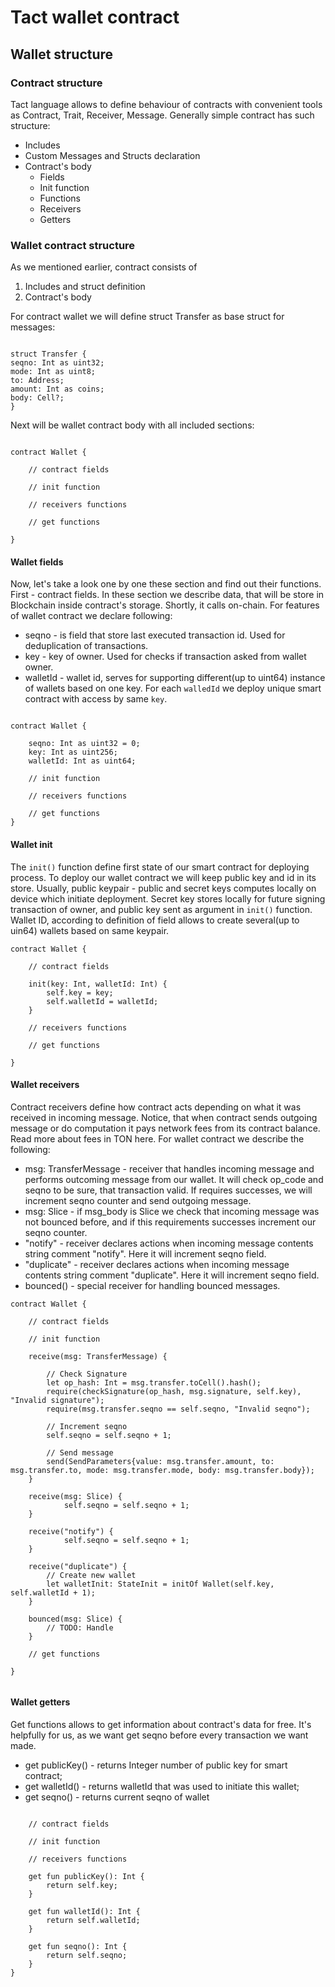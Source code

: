 # Tact wallet contract
## Wallet structure

### Contract structure

Tact language allows to define behaviour of contracts with convenient tools as Contract, Trait, Receiver, Message. Generally simple contract has such structure:

* Includes
* Custom Messages and Structs declaration
* Contract's body
  * Fields
  * Init function
  * Functions
  * Receivers
  * Getters

  
### Wallet contract structure

As we mentioned earlier, contract consists of
1. Includes and struct definition
2. Contract's body

For contract wallet we will define struct Transfer as base struct for messages:

```tact

struct Transfer {
seqno: Int as uint32;
mode: Int as uint8;
to: Address;
amount: Int as coins;
body: Cell?;
}
```

Next will be wallet contract body with all included sections:

```tact

contract Wallet {

    // contract fields
    
    // init function
    
    // receivers functions
    
    // get functions

}

```
#### Wallet fields
Now, let's take a look one by one these section and find out their functions.
First - contract fields. In these section we describe data, that will be store in Blockchain inside contract's storage. Shortly, it calls on-chain.
For features of wallet contract we declare following:

* seqno - is field that store last executed transaction id. Used for deduplication of transactions.
* key - key of owner. Used for checks if transaction asked from wallet owner.
* walletId - wallet id, serves for supporting different(up to uint64) instance of wallets based on one key. For each `walledId` we deploy unique smart contract with access by same `key`.

```tact

contract Wallet {

    seqno: Int as uint32 = 0;
    key: Int as uint256;
    walletId: Int as uint64;

    // init function
    
    // receivers functions
    
    // get functions
}

```

#### Wallet init

The `init()` function define first state of our smart contract for deploying process. To deploy our wallet contract we will keep public key and id in its store. Usually, public keypair - public and secret keys computes locally on device which initiate deployment. Secret key stores locally for future signing transaction of owner, and public key sent as argument in `init()` function.
Wallet ID, according to definition of field allows to create several(up to uin64) wallets based on same keypair.

```tact
contract Wallet {

    // contract fields
    
    init(key: Int, walletId: Int) {
        self.key = key;
        self.walletId = walletId;
    }
    
    // receivers functions

    // get functions
    
}
```

#### Wallet receivers 

Contract receivers define how contract acts depending on what it was received in incoming message. Notice, that when contract sends outgoing message or do computation it pays network fees from its contract balance. Read more about fees in TON here. For wallet contract we describe the following:

* msg: TransferMessage - receiver that handles incoming message and performs outcoming message from our wallet. It will check op_code and seqno to be sure, that transaction valid. If requires successes, we will increment seqno counter and send outgoing message.
* msg: Slice - if msg_body is Slice we check that incoming message was not bounced before, and if this requirements successes increment our seqno counter.
* "notify" - receiver declares actions when incoming message contents string comment "notify". Here it will increment seqno field.
* "duplicate" - receiver declares actions when incoming message contents string comment "duplicate". Here it will increment seqno field.
* bounced() - special receiver for handling bounced messages.

```tact
contract Wallet {

    // contract fields
    
    // init function
    
    receive(msg: TransferMessage) {

        // Check Signature
        let op_hash: Int = msg.transfer.toCell().hash();
        require(checkSignature(op_hash, msg.signature, self.key), "Invalid signature");
        require(msg.transfer.seqno == self.seqno, "Invalid seqno");

        // Increment seqno
        self.seqno = self.seqno + 1;

        // Send message
        send(SendParameters{value: msg.transfer.amount, to: msg.transfer.to, mode: msg.transfer.mode, body: msg.transfer.body});
    }

    receive(msg: Slice) {
            self.seqno = self.seqno + 1;
    }

    receive("notify") {
            self.seqno = self.seqno + 1;
    }

    receive("duplicate") {
        // Create new wallet
        let walletInit: StateInit = initOf Wallet(self.key, self.walletId + 1);
    }
    
    bounced(msg: Slice) {
        // TODO: Handle
    }
    
    // get functions
    
}
    
```

#### Wallet getters

Get functions allows to get information about contract's data for free. It's helpfully for us, as we want get seqno before every transaction we want made.

* get publicKey() - returns Integer number of public key for smart contract;
* get walletId() - returns walletId that was used to initiate this wallet;
* get seqno() - returns current seqno of wallet

```tact

    // contract fields
    
    // init function
    
    // receivers functions

    get fun publicKey(): Int {
        return self.key;
    }

    get fun walletId(): Int {
        return self.walletId;
    }

    get fun seqno(): Int {
        return self.seqno;
    }
}

```